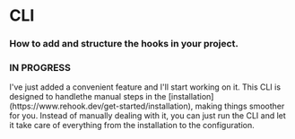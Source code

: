 

# CLI

<h3 className="mt-4 text-xl font-normal text-gray-400">How to add and structure the hooks in your project.</h3>
 
 ### IN PROGRESS

 <Callout type="info">
 I've just added a convenient feature and I'll start working on it. 
 This CLI is designed to handlethe manual steps in the [installation](https://www.rehook.dev/get-started/installation), making things smoother for you. 
 Instead of manually dealing with it, you can just run the CLI and let it take care of everything from the installation to the configuration.
</Callout>